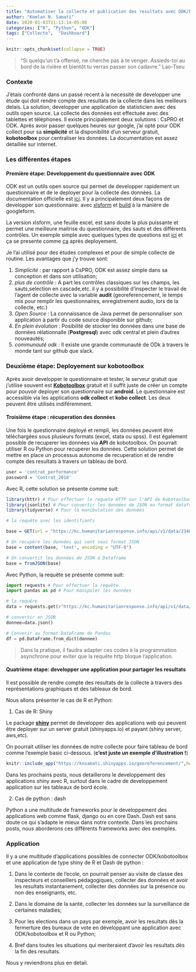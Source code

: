 ```yaml
---
title: "Automatiser la collecte et publication des resultats avec ODK/kobotoolbox et R/Python"
author: "Komlan N. Samati"
date: 2020-01-03T21:13:14-05:00
categories: ["R", "Python", "ODK"]
tags: ["Collecte",  "Dashboard"]
---
```


```r
knitr::opts_chunk$set(collapse = TRUE)
```


> "Si quelqu'un t'a offensé, ne cherche pas à te venger. Assieds-toi au bord de la rivière et bientôt tu verras passer son cadavre." Lao-Tseu

### Contexte

J'étais confronté dans un passé recent à la necessité de developper une étude qui doit rendre compte des resultats de la collecte dans les meilleurs delais.
La solution, developper une application de statisticien avec des outils open source. La collecte des données est effectuée  avec des tablettes et téléphones. Il existe principalement deux solutions :  CsPRO et ODK. Après avoir passer quelques heures sur google, j'ai opté pour ODK collect pour sa **simplicité** et la disponibilité d'un serveur gratuit, **kobotoolbox** pour centraliser les données. La documentation est assez detaillée sur internet. 

### Les différentes étapes

#### Première étape: Développement du questionnaire avec ODK

ODK est un outils open source qui permet de developper rapidement un questionnaire et de le deployer pour la collecte des données. La documentation officielle est [ici](https://docs.opendatakit.org/). Il y a principalement deux façons de developper son questionnaire: avec [xlsform](http://xlsform.org/en/) et [build](https://build.opendatakit.org/) à la manière de googleform.

La version xlsform, une feuille excel, est sans doute la plus puissante et permet une meilleure maitrise du questionnaire, des sauts et des différents contrôles.
Un exemple simple avec quelques types de questions est [ici](https://drive.google.com/file/d/1C046ig6YO01qo3mcvKphZ_HvNGj3vaRC/view?usp=sharing) et ça se presente comme [ça](https://odk.enke.to/preview?form=https://xlsform.opendatakit.org/downloads/8omdy0tv/exemple.xml) après deployement.

Je l'ai utilisé pour des études complexes et pour de simple collecte de routine. Les avantages que j'y trouve sont:

1. *Simplicité* : par rapport à CsPRO, ODK est assez simple dans sa conception et dans son utilisation;
2. *plus de contrôle* : A part les contrôles classiques sur les champs, les sauts,selection en cascade,etc. il y a possibilité d'inspecter le travail de l'agent de collecte avec la variable **audit** (georeferencement, le temps mis pour remplir les questionnaires, enregistrement audio, lors de la collecte, etc.)
3. *Open Source* : La connaissance de Java permet de personnaliser son application à partir du code source disponible sur github;
4. *En plein évolution* : Posibilité de stocker les données dans une base de données rélationnalle (**Postgresql**) avec odk central et plein d'autres nouveautés;
5. *communauté odk* : Il existe une grande communauté de ODk à travers le monde tant sur github que slack.

### Deuxième étape: Deployement sur kobotoolbox

Après avoir developper le questionnaire et tester, le serveur gratuit que j'utilise souvent est [**Kobotoolbox**](https://www.kobotoolbox.org/) gratuit et il suffit juste de créer un compte pour pouvoir deployer son questionnaire sur **android**. Le questionnaire est accessible via les applications **odk collect** et **kobo collect**. Les deux peuvent être utilisés indiféremment.

#### Troisième étape : récuperation des données 

Une fois le questionnaire deployé et rempli, les données peuvent être téléchargées sous plusieurs formats (excel, stata ou spss). 
Il est également possible de recuperer les données via **API** de kobotoolbox. On pourrait utiliser R ou Python pour recuperer les données. Cette solution permet de mettre en place un processus autonome de recuperation et de rendre compte des resultats à travers un tableau de bord.

```r
user = 'contrat_performance'
password = 'Contrat_2018'
```

Avec R, cette solution se présente comme suit:

```r
library(httr) # Pour effectuer la requete HTTP sur l'API de Kobotoolbox
library(jsonlite) # Pour convertir les données de JSON au format dataframe de R
library(tidyverse) # Pour la manibulation des données

# la requête avec les identifiants

base = GET(url = "https://kc.humanitarianresponse.info/api/v1/data/234083?format=json",authenticate(user,password),progress())

# On recupère les données qui sont sous format JSON
base = content(base, 'text', encoding = "UTF-8")

# On convertit les données de JSON à Dataframe
base = fromJSON(base)
```

Avec Python, la requête se présente comme suit:

```python
import requests # Pour effectuer la requête
import pandas as pd # Pour manipuler les données

# la requêre
data = requests.get(r"https://kc.humanitarianresponse.info/api/v1/data/234083?format=json",auth=('contrat_performance','Contrat_2018'))

# convertir en JSON
donnee=data.json()

# Converir au format DataFrame de Pandas
df = pd.DataFrame.from_dict(donnee)

```

> Dans la pratique, il faudra adapter ces codes à la programmation asynchrone pour eviter que la requête http bloque l'application.

#### Quatrième étape: developper une application pour partager les resultats

Il est possible de rendre compte des resultats de la collecte à travers des représentations graphiques et des tableaux de bord.

Nous allons présenter le cas de R et Python:

1. Cas de R: Shiny

Le package [**shiny**](https://shiny.rstudio.com/) permet de developper des applications web qui peuvent être deployer sur un server gratuit (shinyapps.io) et payant (shiny server, aws,etc). 

On pourrait utiliser les données de notre collecte pour faire tableau de bord comme l'exemple basic ci-dessous. (**c'est juste un exemple d'illustration !**)

```r
knitr::include_app("https://knsamati.shinyapps.io/georeferencement/",height="400px")
```

Dans les prochains posts, nous detaillerons le developpement des applications shiny avec R, surtout dans le  cadre de developpement application sur les tableaux de bord école.

2. Cas de python : dash

Python a une multitude de frameworks pour le developpement des applications web comme flask, django ou en core Dash. Dash est sans doute ce qui s'adapte le mieux dans notre contexte. Dans les prochains posts, nous aborderons ces différents frameworks avec des exemples.

### Application

 Il y a une multitude d'applications possibles de connecter ODK/kobotoolbox et une application de type shiny de R et Dash de python :
 
 1. Dans le contexte de l'ecole, on pourrait penser au visite de classe des inspecteurs et conseillers pédagogiques, collecter des données et avoir les resultats instantanement, collecter des données sur la présence ou non des enseignants, etc.
 
 2. Dans le domaine de la santé, collecter les données sur la surveillance de certaines maladies;
 
 3. Pour les elections dans un pays par exemple, avoir les resultats dès la fermerture des bureaux de vote en développant une application avec ODK/kobotoolbox et R ou Python;
 
 4. Bref dans toutes les situations qui meriteraient d'avoir les resultats dès la fin des resultats.

Nous y reviendrons plus en detail.













